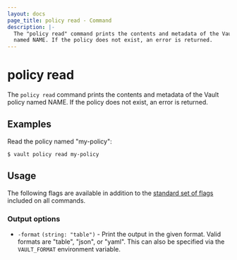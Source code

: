 ```yaml
---
layout: docs
page_title: policy read - Command
description: |-
  The "policy read" command prints the contents and metadata of the Vault policy
  named NAME. If the policy does not exist, an error is returned.
---
```


# policy read

The `policy read` command prints the contents and metadata of the Vault policy
named NAME. If the policy does not exist, an error is returned.

## Examples

Read the policy named "my-policy":

```shell-session
$ vault policy read my-policy
```

## Usage

The following flags are available in addition to the [standard set of
flags](/vault/docs/commands) included on all commands.

### Output options

- `-format` `(string: "table")` - Print the output in the given format. Valid
  formats are "table", "json", or "yaml". This can also be specified via the
  `VAULT_FORMAT` environment variable.
